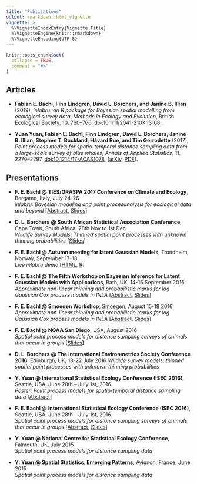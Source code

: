 ```yaml
---
title: "Publications"
output: rmarkdown::html_vignette
vignette: >
  %\VignetteIndexEntry{Vignette Title}
  %\VignetteEngine{knitr::rmarkdown}
  %\VignetteEncoding{UTF-8}
---
```


```r
knitr::opts_chunk$set(
  collapse = TRUE,
  comment = "#>"
)
```
## Articles

- **Fabian E. Bachl, Finn Lindgren, David L. Borchers, and Janine B. Illian** (2019),
             *inlabru: an R package for Bayesian spatial modelling from ecological survey data*,
             _Methods in Ecology and Evolution_, British Ecological Society, 10, 760--766,
             [doi:10.1111/2041-210X.13168](https://doi.org/10.1111/2041-210X.13168).

- **Yuan Yuan, Fabian E. Bachl, Finn Lindgren, David L. Borchers,
  Janine B. Illian, Stephen T. Buckland, Håvard Rue, and Tim Gerrodette** (2017),
             *Point process models for spatio-temporal distance sampling data from a large-scale survey of blue whales*,
             _Annals of Applied Statistics_, 11, 2270--2297,
             [doi:10.1214/17-AOAS1078](https://doi.org/10.1214/17-AOAS1078),
             [[arXiv](https://arxiv.org/abs/1604.06013),
             [PDF](https://arxiv.org/pdf/1604.06013v2.pdf)].


## Presentations
- **F. E. Bachl @ TIES/GRASPA 2017 Conference on Climate and Ecology**, Bergamo, Italy, July 24-26  
*inlabru: Bayesian modeling and point procesanalysis for ecological data and beyond* [[Abstract](https://drive.google.com/file/d/0Bz8ZMX-abusVZlBPazV6VXhsM0E/view?usp=sharing), [Slides](https://drive.google.com/file/d/0Bz8ZMX-abusVMERUUmw2RUFGbHM/view?usp=sharing)]

- **D. L. Borchers @ South African Statistical Association Conference**, Cape Town, South Africa, 28th Nov to 1st Dec  
*Wildlife Survey Models: Thinned spatial point processes with unknown thinning probabilities* [[Slides](https://synergy.st-andrews.ac.uk/essmod/files/2016/11/BORCHERS.pdf)]

- **F. E. Bachl @ Autumn meeting for latent Gaussian Models**, Trondheim, Norway, September 17-18  
*Live inlabru demo* [[HTML](https://www.google.com/url?q=https%3A%2F%2Fdl.dropboxusercontent.com%2Fu%2F74451253%2Finlabru%2Finlabru.html&sa=D&sntz=1&usg=AFQjCNFQct0aNW5V2ps6m7CB2-stTauW-Q), [R](https://www.google.com/url?q=https%3A%2F%2Fdl.dropboxusercontent.com%2Fu%2F74451253%2Finlabru%2Finlabru.R&sa=D&sntz=1&usg=AFQjCNHsbVYuUyaoZHUXVQBDGIMkr83kCA)]

- **F. E. Bachl  @ The Fifth Workshop on Bayesian Inference for Latent Gaussian Models with Applications**, Bath, UK, 14-16 September 2016  
*Approximate non-linear thinning and probabilistic marks for log Gaussian Cox process models in INLA* [[Abstract](https://www.google.com/url?q=https%3A%2F%2Fdl.dropboxusercontent.com%2Fu%2F74451253%2Finlabru%2Fpublications%2Flgm2016_abstract.pdf&sa=D&sntz=1&usg=AFQjCNGhN3iVYqUGR4FwvYPdsT4JAfIl3g), [Slides](https://www.google.com/url?q=https%3A%2F%2Fdl.dropboxusercontent.com%2Fu%2F74451253%2Finlabru%2Fpublications%2Fbachl_lgm2016_talk.pdf&sa=D&sntz=1&usg=AFQjCNHTGeNCpIcZBeTrYm1oJSnoPmOeqg)]

- **F. E. Bachl @ Smoegen Workshop**, Smoegen, August 15-18  2016
*Approximate non-linear thinning and probabilistic marks for log Gaussian Cox process models in INLA* [[Abstract](https://www.google.com/url?q=https%3A%2F%2Fdl.dropboxusercontent.com%2Fu%2F74451253%2Finlabru%2Fpublications%2Fsmoegen2016_abstract.pdf&sa=D&sntz=1&usg=AFQjCNEAYpQ30N-OwrS1xfRKbLizzjZezw), [Slides](https://www.google.com/url?q=https%3A%2F%2Fdl.dropboxusercontent.com%2Fu%2F74451253%2Finlabru%2Fpublications%2Fbachl_smoegen2016_talk.pdf&sa=D&sntz=1&usg=AFQjCNF_G2s4VzBEU5tibofzEflKCGixTQ)]

- **F. E. Bachl @ NOAA San Diego**, USA, August 2016  
*Spatial point process models for distance sampling surveys of animals that occur in groups* [[Slides](https://www.google.com/url?q=https%3A%2F%2Fdl.dropboxusercontent.com%2Fu%2F74451253%2Finlabru%2Fpublications%2Fbachl_noaa2016_talk.pdf&sa=D&sntz=1&usg=AFQjCNHyOVV7fBHF7NqcdqfhSgABbOleiw)]

- **D. L. Borchers @ The International Environmetrics Society Conference 2016**, Edinburgh, UK, 18-22 July 2016
*Wildlife survey models: thinned spatial point processes with unknown thinning probabilities*

- **Y. Yuan @ International Statistical Ecology Conference (ISEC 2016)**, Seattle, USA, June 28th – July 1st, 2016.  
*Poster: Point process models for spatio-temporal distance sampling data* [[Abstract](http://www.google.com/url?q=http%3A%2F%2Fsynergy.st-andrews.ac.uk%2Fessmod%2Ffiles%2F2016%2F11%2FYYisecabstract.pdf&sa=D&sntz=1&usg=AFQjCNFJKY2l0JXueR--7GQ-LK-IzsxIsQ)]

- **F. E. Bachl @ International Statistical Ecology Conference (ISEC 2016)**, Seattle, USA, June 28th – July 1st, 2016.  
*Spatial point process models for distance sampling surveys of animals that occur in groups* [[Abstract](https://www.google.com/url?q=https%3A%2F%2Fdl.dropboxusercontent.com%2Fu%2F74451253%2Finlabru%2Fpublications%2Fisec2016_abstract.pdf&sa=D&sntz=1&usg=AFQjCNHPu0l7SRW7cGE4iMk3GgXILinOCw), [Slides](https://www.google.com/url?q=https%3A%2F%2Fdl.dropboxusercontent.com%2Fu%2F74451253%2Finlabru%2Fpublications%2Fbachl_isec2016_talk.pdf&sa=D&sntz=1&usg=AFQjCNHbFvZBjtMRmzoNzYSQreRzMZrzgg)]

- **Y. Yuan @ National Centre for Statistical Ecology Conference**, Falmouth, UK, July 2015  
*Spatial point process models for distance sampling data*

- **Y. Yuan @ Spatial Statistics, Emerging Patterns**, Avignon, France, June 2015  
*Spatial point process models for distance sampling data*